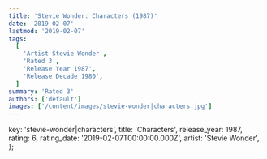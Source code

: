 ```yaml
---
title: 'Stevie Wonder: Characters (1987)'
date: '2019-02-07'
lastmod: '2019-02-07'
tags:
  [
    'Artist Stevie Wonder',
    'Rated 3',
    'Release Year 1987',
    'Release Decade 1980',
  ]
summary: 'Rated 3'
authors: ['default']
images: ['/content/images/stevie-wonder|characters.jpg']
---
```


  key: 'stevie-wonder|characters',
  title: 'Characters',
  release_year: 1987,
  rating: 6,
  rating_date: '2019-02-07T00:00:00.000Z',
  artist: 'Stevie Wonder',
};

<MusicRating data={data} />
